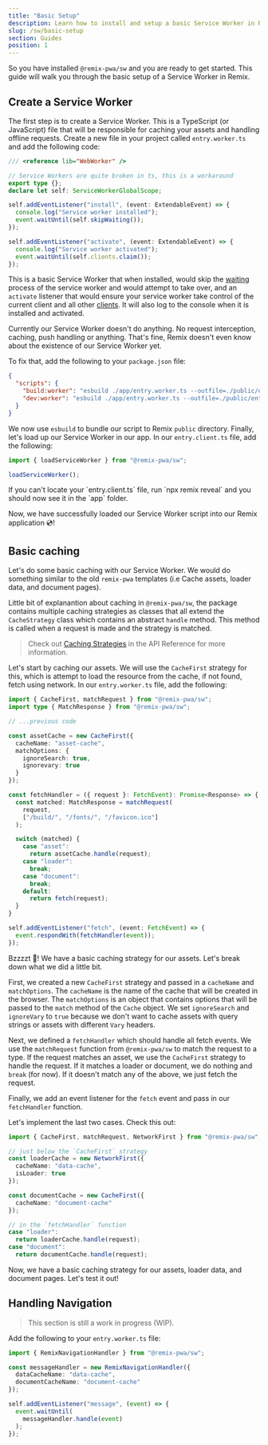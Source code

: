 ```yaml
---
title: "Basic Setup"
description: Learn how to install and setup a basic Service Worker in Remix
slug: /sw/basic-setup
section: Guides
position: 1
---
```



So you have installed `@remix-pwa/sw` and you are ready to get started. This guide will walk you through the basic setup of a Service Worker in Remix.

## Create a Service Worker

The first step is to create a Service Worker. This is a TypeScript (or JavaScript) file that will be responsible for caching your assets and handling offline requests.
Create a new file in your project called `entry.worker.ts` and add the following code:

```ts
/// <reference lib="WebWorker" />

// Service Workers are quite broken in ts, this is a workaround
export type {};
declare let self: ServiceWorkerGlobalScope;

self.addEventListener("install", (event: ExtendableEvent) => {
  console.log("Service worker installed");
  event.waitUntil(self.skipWaiting());
});

self.addEventListener("activate", (event: ExtendableEvent) => {
  console.log("Service worker activated");
  event.waitUntil(self.clients.claim());
});
```

This is a basic Service Worker that when installed, would skip the [waiting](https://developer.mozilla.org/en-US/docs/Web/API/ServiceWorkerGlobalScope/skipWaiting)
process of the service worker and would attempt to take over, and an `activate` listener that would ensure your service worker take control of the current client and
all other [clients](https://developer.mozilla.org/en-US/docs/Web/API/Clients). It will also log to the console when it is installed and activated.

Currently our Service Worker doesn't do anything. No request interception, caching, push handling or anything. That's fine, Remix doesn't even know about the existence of our Service Worker yet.

To fix that, add the following to your `package.json` file:

```json
{
  "scripts": {
    "build:worker": "esbuild ./app/entry.worker.ts --outfile=./public/entry.worker.js --minify --bundle --format=esm --define:process.env.NODE_ENV='\"production\"'",
    "dev:worker": "esbuild ./app/entry.worker.ts --outfile=./public/entry.worker.js --bundle --format=esm --define:process.env.NODE_ENV='\"development\"' --watch"
  }
}
```

We now use `esbuild` to bundle our script to Remix `public` directory. Finally, let's load up our Service Worker in our app.
In our `entry.client.ts` file, add the following:

```ts 
import { loadServiceWorker } from "@remix-pwa/sw";

loadServiceWorker();
```

<Info>
  If you can't locate your `entry.client.ts` file, run `npx remix reveal` and you should now see it in the `app` folder.
</Info>

Now, we have successfully loaded our Service Worker script into our Remix application 💿!

## Basic caching 

Let's do some basic caching with our Service Worker. We would do something similar to the old `remix-pwa` templates 
(i.e Cache assets, loader data, and document pages). 

Little bit of explanantion about caching in `@remix-pwa/sw`, the package contains multiple caching strategies as classes that all extend the 
`CacheStrategy` class which contains an abstract `handle` method. This method is called when a request is made and the strategy is matched.

> Check out [Caching Strategies](/sw/cache-strategies) in the API Reference for more information.

Let's start by caching our assets. We will use the `CacheFirst` strategy for this, which is attempt to load the resource from the cache, if not found, fetch using network. In our `entry.worker.ts` file, add the following:

```ts
import { CacheFirst, matchRequest } from "@remix-pwa/sw";
import type { MatchResponse } from "@remix-pwa/sw";

// ...previous code

const assetCache = new CacheFirst({
  cacheName: "asset-cache",
  matchOptions: {
    ignoreSearch: true,
    ignorevary: true
  }
});

const fetchHandler = ({ request }: FetchEvent): Promise<Response> => {
  const matched: MatchResponse = matchRequest(
    request, 
    ["/build/", "/fonts/", "/favicon.ico"]
  );

  switch (matched) {
    case "asset":
      return assetCache.handle(request);
    case "loader":
      break;
    case "document":
      break;
    default:
      return fetch(request);
  }
}

self.addEventListener("fetch", (event: FetchEvent) => {
  event.respondWith(fetchHandler(event));
});
```

Bzzzzt 🤖! We have a basic caching strategy for our assets. Let's break down what we did a little bit.

First, we created a new `CacheFirst` strategy and passed in a `cacheName` and `matchOptions`. The `cacheName` is the name of the cache that will be created in the browser. 
The `matchOptions` is an object that contains options that will be passed to the `match` method of the `Cache` object. We set `ignoreSearch` and `ignoreVary` to `true` because 
we don't want to cache assets with query strings or assets with different `Vary` headers.

Next, we defined a `fetchHandler` which should handle all fetch events. We use the `matchRequest` function from `@remix-pwa/sw` to match the request to a type. 
If the request matches an asset, we use the `CacheFirst` strategy to handle the request. If it matches a loader or document, we do nothing and `break` (for now). 
If it doesn't match any of the above, we just fetch the request.

Finally, we add an event listener for the `fetch` event and pass in our `fetchHandler` function.

Let's implement the last two cases. Check this out: 

```ts {1, 14-17}
import { CacheFirst, matchRequest, NetworkFirst } from "@remix-pwa/sw";

// just below the `CacheFirst` strategy
const loaderCache = new NetworkFirst({
  cacheName: "data-cache",
  isLoader: true
});

const documentCache = new CacheFirst({
  cacheName: "document-cache"
});

// in the `fetchHandler` function
case "loader":
  return loaderCache.handle(request);
case "document":
  return documentCache.handle(request);
```

Now, we have a basic caching strategy for our assets, loader data, and document pages. Let's test it out!

## Handling Navigation 

> This section is still a work in progress (WIP).

Add the following to your `entry.worker.ts` file:

```ts
import { RemixNavigationHandler } from "@remix-pwa/sw";

const messageHandler = new RemixNavigationHandler({
  dataCacheName: "data-cache",
  documentCacheName: "document-cache"
});

self.addEventListener("message", (event) => {
  event.waitUntil(
    messageHandler.handle(event)
  );
});
```

